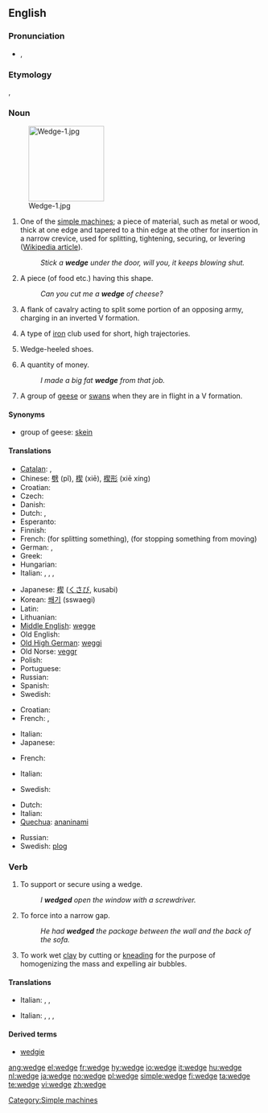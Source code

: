 {{wikipedia|dab=wedge}}
==English==

===Pronunciation===
*{{a|UK}} {{IPA|/ˈwɛdʒ/}}, {{SAMPA|/"wEdZ/}}
*: {{rhymes|ɛdʒ}}

===Etymology===
{{etyl|enm}} {{term|wegge||wedge|lang=enm}}, {{etyl|ang}} {{term|wecg||wedge|lang=ang}}

===Noun===
{{en-noun}}
[[Image:Wedge-1.jpg|150px|right]]

# One of the [[simple machine]]s; a piece of material, such as metal or wood, thick at one edge and tapered to a thin edge at the other for insertion in a narrow crevice, used for splitting, tightening, securing, or levering ([[w:Wedge (mechanical device)|Wikipedia article]]).
#: ''Stick a '''wedge''' under the door, will you, it keeps blowing shut.''
# A piece (of food etc.) having this shape.
#: ''Can you cut me a '''wedge''' of cheese?''
# {{archaic}} A flank of cavalry acting to split some portion of an opposing army, charging in an inverted V formation.
# {{golf}} A type of [[iron]] club used for short, high trajectories.
# {{in plural}} Wedge-heeled shoes.
# {{context|colloquial|British}} A quantity of money.
#: ''I made a big fat '''wedge''' from that job.''
# A group of [[goose|geese]] or [[swan]]s when they are in flight in a V formation.

====Synonyms====
* group of geese: [[skein]]

====Translations====
{{trans-top|One of the simple machines}}
* [[Catalan]]: {{t|ca|falca|f}},  {{t|ca|tascó|f}}
* Chinese: [[劈]] (pǐ), [[楔]] (xiē), [[楔形]] (xiē xíng)
* Croatian: {{t-|hr|klin|m|alt=klȉn}}
* Czech: {{t-|cs|klín|m}}
* Danish: {{t-|da|kile}}
* Dutch: {{t-|nl|wig|m}}, {{t-|nl|spie|f}}
* Esperanto: {{t-|eo|kojno|xs=Esperanto}}
* Finnish: {{t+|fi|kiila}}
* French: {{t+|fr|coin|m}} (for splitting something), {{t+|fr|cale|f}} (for stopping something from moving)
* German: {{t+|de|Keil|m}}, {{t+|de|Weck|m}}
* Greek: {{t+|el|σφήνα|n|tr=sfina}}
* Hungarian: {{t+|hu|ék}}
* Italian: {{t+|it|cuneo|m}},  {{t|it|bietta}},  {{t+|it|zeppa}},  {{t+|it|fermo}}
{{trans-mid}}
* Japanese: [[楔]] ([[くさび]], kusabi)
* Korean: [[쐐기]] (sswaegi)
* Latin: {{t-|la|cuneus|m}}
* Lithuanian: {{t-|lt|vagis|xs=Lithuanian}}
* [[Middle English]]: [[wegge]]
* Old English: {{t-|ang|wecg|xs=Old English}}
* [[Old High German]]: [[weggi]] {{m}}
* Old Norse: [[veggr]]
* Polish: {{t+|pl|klin|m}}
* Portuguese: {{t+|pt|cunha|f}}
* Russian: {{t+|ru|клин|m|tr=klin}}
* Spanish: {{t+|es|cuña|f}}
* Swedish: {{t-|sv|kil|c}}
{{trans-bottom}}

{{trans-top|piece of food etc.}}
* Croatian: {{t|hr|kriška|f|alt=krȉška}}
* French: {{t+|fr|part|m}}, {{t+|fr|morceau|m}}
{{trans-mid}}
* Italian: {{t+|it|spicchio}}
* Japanese: {{t|ja|一切れ|tr=hitokire}}
{{trans-bottom}}

{{trans-top|golf club}}
* French: {{t+|fr|cale|f}}
{{trans-mid}}
* Italian: {{t|it|ferro da alzo}}
{{trans-bottom}}

{{trans-top|flank of cavalry}}
* Swedish: {{t-|sv|kil|c}}
{{trans-mid}}
{{trans-bottom}}

{{trans-top|group of geese or swans}}
* Dutch: {{t-|nl|vendel|n}}
* Italian: {{t|it|formazione a cuneo di oche,cigni,anatre}}
* [[Quechua]]: [[ananinami]]
{{trans-mid}}
* Russian: {{t+|ru|клин|m|tr=klin}}
* Swedish: [[plog]] {{c}}
{{trans-bottom}}

===Verb===
{{en-verb|wedges|wedging|wedged}}

# To support or secure using a wedge.
#: ''I '''wedged''' open the window with a screwdriver.''
# To force into a narrow gap.
#: ''He had '''wedged''' the package between the wall and the back of the sofa.''
# To work wet [[clay]] by cutting or [[knead|kneading]] for the purpose of homogenizing the mass and expelling air bubbles.

====Translations====
{{trans-top|to support or secure using a wedge}}
* Italian: {{t-|it|incuneare}},  {{t|it|imbiettare}},  {{t+|it|rincalzare}}
{{trans-mid}}
{{trans-bottom}}

{{trans-top|to force into a narrow gap}}
* Italian: {{t-|it|incuneare}},  {{t+|it|conficcare}},  {{t+|it|incastrare}},  {{t-|it|infilare}}
{{trans-mid}}
{{trans-bottom}}

====Derived terms====
* [[wedgie]]

[[Category:Simple machines]]

[[ang:wedge]]
[[el:wedge]]
[[fr:wedge]]
[[hy:wedge]]
[[io:wedge]]
[[it:wedge]]
[[hu:wedge]]
[[nl:wedge]]
[[ja:wedge]]
[[no:wedge]]
[[pl:wedge]]
[[simple:wedge]]
[[fi:wedge]]
[[ta:wedge]]
[[te:wedge]]
[[vi:wedge]]
[[zh:wedge]]